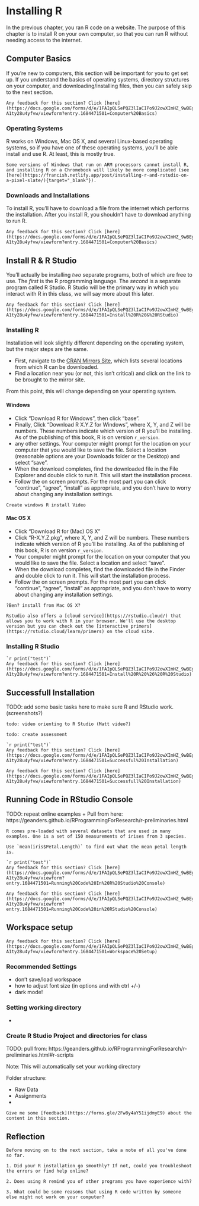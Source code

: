 # Installing R {#installingr}

In the previous chapter, you ran R code on a website.
The purpose of this chapter is to install R on your own computer, so that you can run R without needing access to the internet.

## Computer Basics

If you're new to computers, this section will be important for you to get set up.
If you understand the basics of operating systems, directory structures on your computer, and downloading/installing files, then you can safely skip to the next section.

```block
Any feedback for this section? Click [here](https://docs.google.com/forms/d/e/1FAIpQLSePQZ3lIaCIPo9J2owXImHZ_9wBEgTo21A0s-A1ty28u4yfvw/viewform?entry.1684471501=Computer%20Basics)
``` 

### Operating Systems

R works on Windows, Mac OS X, and several Linux-based operating systems, so if you have one of these operating systems, you'll be able install and use R. 
At least, this is mostly true. 
```block
Some versions of Windows that run on ARM processors cannot install R, and installing R on a Chromebook will likely be more complicated (see [here](https://francish.netlify.app/post/installing-r-and-rstudio-on-a-pixel-slate/){target="_blank"}).
```

### Downloads and Installations

To install R, you'll have to download a file from the internet which performs the installation.
After you install R, you shouldn't have to download anything to run R.


```block
Any feedback for this section? Click [here](https://docs.google.com/forms/d/e/1FAIpQLSePQZ3lIaCIPo9J2owXImHZ_9wBEgTo21A0s-A1ty28u4yfvw/viewform?entry.1684471501=Computer%20Basics)
```


## Install R \& R Studio

You'll actually be installing _two_ separate programs, both of which are free to use.
The _first_ is the R programming language.
The _second_ is a separate program called R Studio.
R Studio will be the primary way in which you interact with R in this class, we will say more about this later.

```block
Any feedback for this section? Click [here](https://docs.google.com/forms/d/e/1FAIpQLSePQZ3lIaCIPo9J2owXImHZ_9wBEgTo21A0s-A1ty28u4yfvw/viewform?entry.1684471501=Install%20R%20&%20RStudio)
``` 


### Installing R

Installation will look slightly different depending on the operating system, but the major steps are the same. 

- First, navigate to the [CRAN Mirrors Site](https://cran.r-project.org/mirrors.html), which lists several locations from which R can be downloaded. 
- Find a location near you (or not, this isn't critical) and click on the link to be brought to the mirror site.

From this point, this will change depending on your operating system.

#### Windows

- Click "Download R for Windows", then click "base". 
- Finally, Click "Download R X.Y.Z for Windows", where X, Y, and Z will be numbers. These numbers indicate which version of R you'll be installing. As of the publishing of this book, R is on version `r_version`.
- any other settings. Your computer might prompt for the location on your computer that you would like to save the file. Select a location (reasonable options are your Downloads folder or the Desktop) and select "save".
- When the download completes, find the downloaded file in the File Explorer and double click to run it. This will start the installation process.
- Follow the on screen prompts. For the most part you can click "continue", "agree", "install" as appropriate, and you don't have to worry about changing any installation settings.

```block
Create windows R install Video
```

#### Mac OS X

- Click "Download R for (Mac) OS X"
- Click "R-X.Y.Z.pkg", where X, Y, and Z will be numbers. These numbers indicate which version of R you'll be installing. As of the publishing of this book, R is on version `r_version`.
- Your computer might prompt for the location on your computer that you would like to save the file. Select a location and select "save".
- When the download completes, find the downloaded file in the Finder and double click to run it. This will start the installation process. 
- Follow the on screen prompts. For the most part you can click "continue", "agree", "install" as appropriate, and you don't have to worry about changing any installation settings.

```block
?Ben? install from Mac OS X?
```
```block
Rstudio also offers a [cloud service](https://rstudio.cloud/) that allows you to work with R in your browser. We'll use the desktop version but you can check out the [interactive primers](https://rstudio.cloud/learn/primers) on the cloud site.
```



### Installing R Studio


```block
`r print("test")`
Any feedback for this section? Click [here](https://docs.google.com/forms/d/e/1FAIpQLSePQZ3lIaCIPo9J2owXImHZ_9wBEgTo21A0s-A1ty28u4yfvw/viewform?entry.1684471501=Install%20R%20%26%20R%20Studio)
```

## Successfull Installation

TODO: add some basic tasks here to make sure R and RStudio work. (screenshots?)

```block
todo: video orienting to R Studio (Matt video?)
```


```block
todo: create assessment
```

```block
`r print("test")`
Any feedback for this section? Click [here](https://docs.google.com/forms/d/e/1FAIpQLSePQZ3lIaCIPo9J2owXImHZ_9wBEgTo21A0s-A1ty28u4yfvw/viewform?entry.1684471501=Successful%20Installation)
```

```block
Any feedback for this section? Click [here](https://docs.google.com/forms/d/e/1FAIpQLSePQZ3lIaCIPo9J2owXImHZ_9wBEgTo21A0s-A1ty28u4yfvw/viewform?entry.1684471501=Successfull%20Installation)
``` 

## Running Code in RStudio Console

TODO: repeat online examples + Pull from here: https://geanders.github.io/RProgrammingForResearch/r-preliminaries.html

```block
R comes pre-loaded with several datasets that are used in many examples. One is a set of 150 measurements of irises from 3 species. 

Use `mean(iris$Petal.Length)` to find out what the mean petal length is. 
```

```block
`r print("test")`
Any feedback for this section? Click [here](https://docs.google.com/forms/d/e/1FAIpQLSePQZ3lIaCIPo9J2owXImHZ_9wBEgTo21A0s-A1ty28u4yfvw/viewform?entry.1684471501=Running%20Code%20In%20R%20Studio%20Console)
```

```block
Any feedback for this section? Click [here](https://docs.google.com/forms/d/e/1FAIpQLSePQZ3lIaCIPo9J2owXImHZ_9wBEgTo21A0s-A1ty28u4yfvw/viewform?entry.1684471501=Running%20Code%20in%20RStudio%20Console)
``` 

## Workspace setup

```block
Any feedback for this section? Click [here](https://docs.google.com/forms/d/e/1FAIpQLSePQZ3lIaCIPo9J2owXImHZ_9wBEgTo21A0s-A1ty28u4yfvw/viewform?entry.1684471501=Workspace%20Setup)
``` 

### Recommended Settings

- don't save/load workspace
- how to adjust font size (in options and with ctrl +/-)
- dark mode!

### Setting working directory

- 

### Create R Studio Project and directories for class

TODO: pull from: https://geanders.github.io/RProgrammingForResearch/r-preliminaries.html#r-scripts

Note: This will automatically set your working directory

Folder structure:

- Raw Data
- Assignments
- 

```block
Give me some [feedback](https://forms.gle/2Fw8y4aY51ijdmyE9) about the content in this section.
```

## Reflection

```block
Before moving on to the next section, take a note of all you've done so far. 

1. Did your R installation go smoothly? If not, could you troubleshoot the errors or find help online?

2. Does using R remind you of other programs you have experience with? 

3. What could be some reasons that using R code written by someone else might not work on your computer?
```

